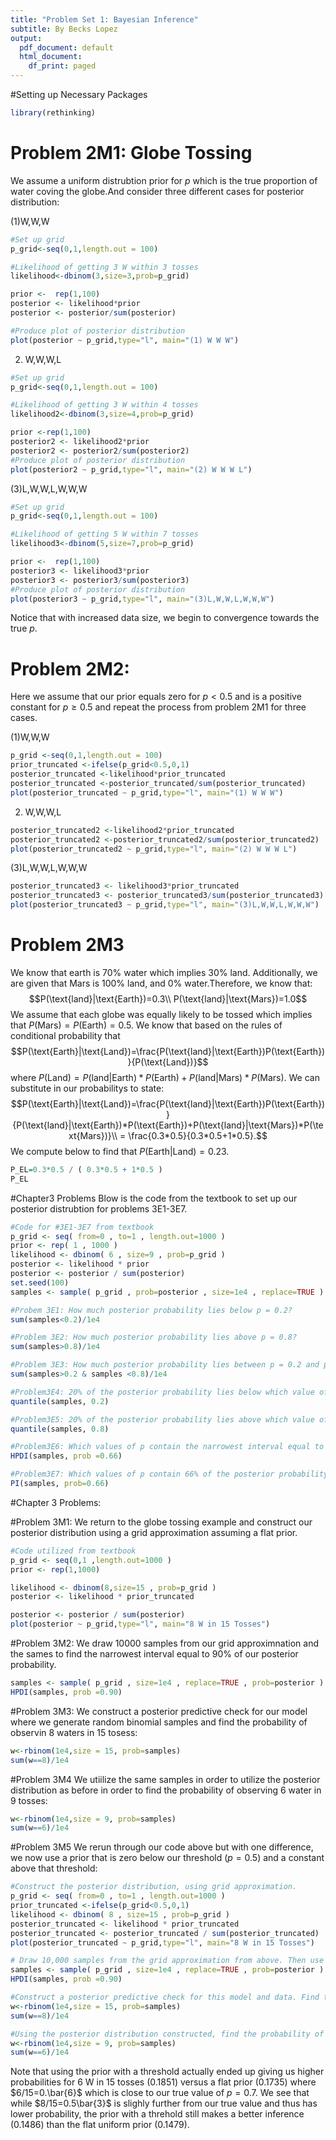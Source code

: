 ---
title: "Problem Set 1: Bayesian Inference"
subtitle: By Becks Lopez
output:
  pdf_document: default
  html_document:
    df_print: paged
---
#Setting up Necessary Packages 
```{r}
library(rethinking)
```

# Problem 2M1: Globe Tossing
We assume a uniform distrubtion prior for $p$ which is the true proportion of water coving the globe.And consider three different cases for posterior distribution:

(1)W,W,W
```{r}
#Set up grid 
p_grid<-seq(0,1,length.out = 100) 

#Likelihood of getting 3 W within 3 tosses
likelihood<-dbinom(3,size=3,prob=p_grid)

prior <-  rep(1,100)
posterior <- likelihood*prior
posterior <- posterior/sum(posterior)

#Produce plot of posterior distribution
plot(posterior ~ p_grid,type="l", main="(1) W W W")

```
(2) W,W,W,L
```{r}
#Set up grid 
p_grid<-seq(0,1,length.out = 100) 

#Likelihood of getting 3 W within 4 tosses
likelihood2<-dbinom(3,size=4,prob=p_grid)

prior <-rep(1,100)
posterior2 <- likelihood2*prior
posterior2 <- posterior2/sum(posterior2)
#Produce plot of posterior distribution
plot(posterior2 ~ p_grid,type="l", main="(2) W W W L")
```
(3)L,W,W,L,W,W,W
```{r}
#Set up grid 
p_grid<-seq(0,1,length.out = 100) 

#Likelihood of getting 5 W within 7 tosses
likelihood3<-dbinom(5,size=7,prob=p_grid)

prior <-  rep(1,100)
posterior3 <- likelihood3*prior
posterior3 <- posterior3/sum(posterior3)
#Produce plot of posterior distribution
plot(posterior3 ~ p_grid,type="l", main="(3)L,W,W,L,W,W,W")
```

Notice that with increased data size, we begin to convergence towards the true $p$.

# Problem 2M2:
Here we assume that our prior equals zero for $p<0.5$ and is a positive constant for $p \geq 0.5$ and repeat the process from problem 2M1 for three cases.

(1)W,W,W
```{r}
p_grid <-seq(0,1,length.out = 100)
prior_truncated <-ifelse(p_grid<0.5,0,1)
posterior_truncated <-likelihood*prior_truncated
posterior_truncated <-posterior_truncated/sum(posterior_truncated)
plot(posterior_truncated ~ p_grid,type="l", main="(1) W W W")
```


(2) W,W,W,L
```{r}
posterior_truncated2 <-likelihood2*prior_truncated
posterior_truncated2 <-posterior_truncated2/sum(posterior_truncated2)
plot(posterior_truncated2 ~ p_grid,type="l", main="(2) W W W L")
```
(3)L,W,W,L,W,W,W
```{r}
posterior_truncated3 <- likelihood3*prior_truncated
posterior_truncated3 <- posterior_truncated3/sum(posterior_truncated3)
plot(posterior_truncated3 ~ p_grid,type="l", main="(3)L,W,W,L,W,W,W")
```
# Problem 2M3
We know that earth is 70% water which implies 30% land. Additionally, we are given that Mars is 100% land, and 0% water.Therefore, we know that: 
$$P(\text{land}|\text{Earth})=0.3\\
P(\text{land}|\text{Mars})=1.0$$
We assume that each globe was equally likely to be tossed which implies that $P(\text{Mars})=P(\text{Earth})=0.5.$ We know that based on the rules of conditional probability that
$$P(\text{Earth}|\text{Land})=\frac{P(\text{land}|\text{Earth})P(\text{Earth})}{P(\text{Land})}$$ where $P(\text{Land})=P(\text{land}|\text{Earth})*P(\text{Earth})+P(\text{land}|\text{Mars})*P(\text{Mars}).$ We can substitute in our probabilitys to state:
$$P(\text{Earth}|\text{Land})=\frac{P(\text{land}|\text{Earth})P(\text{Earth})}{P(\text{land}|\text{Earth})*P(\text{Earth})+P(\text{land}|\text{Mars})*P(\text{Mars})}\\
= \frac{0.3*0.5}{0.3*0.5+1*0.5}.$$ We compute below to find that $P(\text{Earth}|\text{Land})=0.23.$

```{r}
P_EL=0.3*0.5 / ( 0.3*0.5 + 1*0.5 )
P_EL
```

#Chapter3 Problems
Blow is the code from the textbook to set up our posterior distrubtion for problems 3E1-3E7.
```{r}
#Code for #3E1-3E7 from textbook
p_grid <- seq( from=0 , to=1 , length.out=1000 )
prior <- rep( 1 , 1000 )
likelihood <- dbinom( 6 , size=9 , prob=p_grid )
posterior <- likelihood * prior
posterior <- posterior / sum(posterior)
set.seed(100)
samples <- sample( p_grid , prob=posterior , size=1e4 , replace=TRUE )
```

```{r}
#Probem 3E1: How much posterior probability lies below p = 0.2?
sum(samples<0.2)/1e4

#Problem 3E2: How much posterior probability lies above p = 0.8?
sum(samples>0.8)/1e4

#Problem 3E3: How much posterior probability lies between p = 0.2 and p = 0.8?
sum(samples>0.2 & samples <0.8)/1e4

#Problem3E4: 20% of the posterior probability lies below which value of p?
quantile(samples, 0.2)

#Problem3E5: 20% of the posterior probability lies above which value of p?
quantile(samples, 0.8)

#Problem3E6: Which values of p contain the narrowest interval equal to 66% of the posterior probability?
HPDI(samples, prob =0.66)

#Problem3E7: Which values of p contain 66% of the posterior probability, assuming equal posterior probability both below and above the interval?
PI(samples, prob=0.66)

```
#Chapter 3 Problems:

#Problem 3M1:
We return to the globe tossing example and construct our posterior distribution using a grid approximation assuming a flat prior.

```{r}
#Code utilized from textbook
p_grid <- seq(0,1 ,length.out=1000 )
prior <- rep(1,1000)

likelihood <- dbinom(8,size=15 , prob=p_grid )
posterior <- likelihood * prior_truncated

posterior <- posterior / sum(posterior)
plot(posterior ~ p_grid,type="l", main="8 W in 15 Tosses")
```

#Problem 3M2:
We draw 10000 samples from our grid approximnation and the sames to find the narrowest interval equal to $90 \%$ of our posterior probability.
```{r}
samples <- sample( p_grid , size=1e4 , replace=TRUE , prob=posterior )
HPDI(samples, prob =0.90)
```

#Problem 3M3: 
We construct a posterior predictive check for our model where we generate random binomial samples and find the probability of observin 8 waters in 15 tosess:
```{r}
w<-rbinom(1e4,size = 15, prob=samples)
sum(w==8)/1e4
```

#Problem 3M4
We utiilize the same samples in order to utilize the posterior distribution as before in order to find the probability of observing 6 water in 9 tosses:
```{r}
w<-rbinom(1e4,size = 9, prob=samples)
sum(w==6)/1e4
```

#Problem 3M5
We rerun through our code above but with one difference, we now use a prior that is zero below our threshold $(p=0.5)$ and a constant above that threshold:
```{r}
#Construct the posterior distribution, using grid approximation. 
p_grid <- seq( from=0 , to=1 , length.out=1000 )
prior_truncated <-ifelse(p_grid<0.5,0,1)
likelihood <- dbinom( 8 , size=15 , prob=p_grid )
posterior_truncated <- likelihood * prior_truncated
posterior_truncated <- posterior_truncated / sum(posterior_truncated)
plot(posterior_truncated ~ p_grid,type="l", main="8 W in 15 Tosses")

# Draw 10,000 samples from the grid approximation from above. Then use the samples to calculate the 90% HPDI for p
samples <- sample( p_grid , size=1e4 , replace=TRUE , prob=posterior )
HPDI(samples, prob =0.90)

#Construct a posterior predictive check for this model and data. Find the probability of observing 8 water in 15 tosses.
w<-rbinom(1e4,size = 15, prob=samples)
sum(w==8)/1e4

#Using the posterior distribution constructed, find the probability of observing 6 water in 9 tosses.
w<-rbinom(1e4,size = 9, prob=samples)
sum(w==6)/1e4
```

Note that using the prior with a threshold actually ended up giving us higher probabilities for 6 W in 15 tosses (0.1851) versus a flat prior (0.1735) where $6/15=0.\bar{6}$ which is close to our true value of $p=0.7.$ We see that while $8/15=0.5\bar{3}$ is slighly further from our true value and thus has lower probability, the prior with a threhold still makes a better inference (0.1486) than the flat uniform prior (0.1479).

